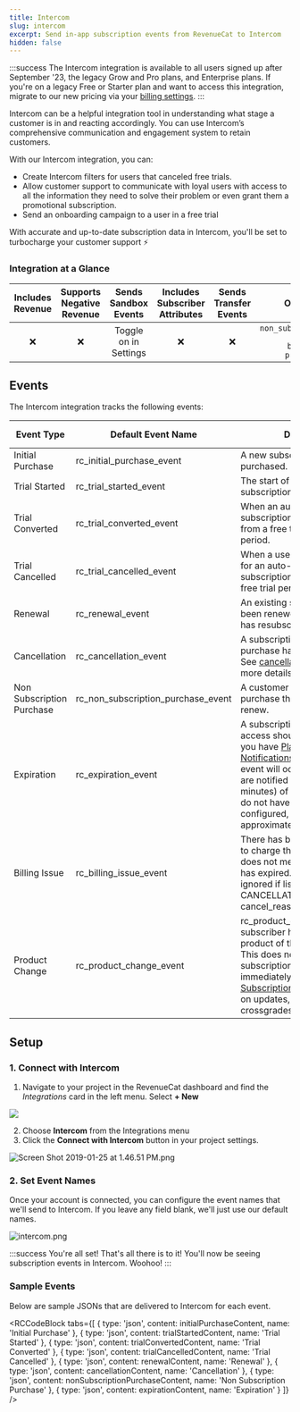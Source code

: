 ```yaml
---
title: Intercom
slug: intercom
excerpt: Send in-app subscription events from RevenueCat to Intercom
hidden: false
---
```


:::success
The Intercom integration is available to all users signed up after September '23, the legacy Grow and Pro plans, and Enterprise plans. If you're on a legacy Free or Starter plan and want to access this integration, migrate to our new pricing via your [billing settings](https://app.revenuecat.com/settings/billing).
:::

Intercom can be a helpful integration tool in understanding what stage a customer is in and reacting accordingly. You can use Intercom’s comprehensive communication and engagement system to retain customers.

With our Intercom integration, you can:

- Create Intercom filters for users that canceled free trials.
- Allow customer support to communicate with loyal users with access to all the information they need to solve their problem or even grant them a promotional subscription.
- Send an onboarding campaign to a user in a free trial

With accurate and up-to-date subscription data in Intercom, you'll be set to turbocharge your customer support ⚡️

### Integration at a Glance

| Includes Revenue | Supports Negative Revenue | Sends Sandbox Events  | Includes Subscriber Attributes | Sends Transfer Events |                                       Optional Event Types                                        |
| :--------------: | :-----------------------: | :-------------------: | :----------------------------: | :-------------------: | :-----------------------------------------------------------------------------------------------: |
|        ❌        |            ❌             | Toggle on in Settings |               ❌               |          ❌           | `non_subscription_purchase_event` `expiration_event` `billing_issue_event` `product_change_event` |

## Events

The Intercom integration tracks the following events:

| Event Type               | Default Event Name             | Description                                                                                                                                                                                                                                                                                                                                                                                                                | App Store | Play Store | Amazon | Stripe | Promo |
|--------------------------|--------------------------------|----------------------------------------------------------------------------------------------------------------------------------------------------------------------------------------------------------------------------------------------------------------------------------------------------------------------------------------------------------------------------------------------------------------------------|-----------|------------|--------|--------|-------|
| Initial Purchase         | rc_initial_purchase_event      | A new subscription has been purchased.                                                                                                                                                                                                                                                                                                                                                                                     | ✅         | ✅          | ✅      | ✅      | ❌     |
| Trial Started            | rc_trial_started_event         | The start of an auto-renewing subscription product free trial.                                                                                                                                                                                                                                                                                                                                                             | ✅         | ✅          | ✅      | ✅      | ❌     |
| Trial Converted          | rc_trial_converted_event       | When an auto-renewing subscription product converts from a free trial to normal paid period.                                                                                                                                                                                                                                                                                                                                | ✅         | ✅          | ✅      | ✅      | ❌     |
| Trial Cancelled          | rc_trial_cancelled_event       | When a user turns off renewals for an auto-renewing subscription product during a free trial period.                                                                                                                                                                                                                                                                                                                        | ✅         | ✅          | ✅      | ✅      | ❌     |
| Renewal                  | rc_renewal_event               | An existing subscription has been renewed or a lapsed user has resubscribed.                                                                                                                                                                                                                                                                                                                                               | ✅         | ✅          | ✅      | ✅      | ❌     |
| Cancellation             | rc_cancellation_event          | A subscription or non-renewing purchase has been cancelled. See [cancellation reasons](https://www.revenuecat.com/docs/event-types-and-fields#cancellation-and-expiration-reasons) for more details.                                                                                                                                                                                                                        | ✅         | ✅          | ✅      | ✅      | ✅     |
| Non Subscription Purchase| rc_non_subscription_purchase_event | A customer has made a purchase that will not auto-renew.                                                                                                                                                                                                                                                                                                                                                                    | ✅         | ✅          | ✅      | ✅      | ✅     |
| Expiration               | rc_expiration_event            | A subscription has expired and access should be removed. If you have [Platform Server Notifications](https://www.revenuecat.com/docs/server-notifications) configured, this event will occur as soon as we are notified (within seconds to minutes) of the expiration. If you do not have notifications configured, delays may be approximately 1 hour.                                                                         | ✅         | ✅          | ✅      | ✅      | ✅     |
| Billing Issue            | rc_billing_issue_event         | There has been a problem trying to charge the subscriber. This does not mean the subscription has expired. Can be safely ignored if listening to CANCELLATION event + cancel_reason=BILLING_ERROR.                                                                                                                                                                                                                         | ✅         | ✅          | ✅      | ✅      | ❌     |
| Product Change           | rc_product_change_event        | rc_product_change_event A subscriber has changed the product of their subscription. This does not mean the new subscription is in effect immediately. See [Managing Subscriptions](https://www.revenuecat.com/docs/managing-subscriptions) for more details on updates, downgrades, and crossgrades.                                                                                                                          | ✅         | ✅          | ❌      | ✅      | ❌     |

## Setup

### 1. Connect with Intercom

1. Navigate to your project in the RevenueCat dashboard and find the _Integrations_ card in the left menu. Select **+ New**

![](https://files.readme.io/29eadd0-app.revenuecat.com_projects_85ff18c7_collaborators_1.png)

2. Choose **Intercom** from the Integrations menu
3. Click the **Connect with Intercom** button in your project settings.

![](https://files.readme.io/25cc36c-Screen_Shot_2019-01-25_at_1.46.51_PM.png "Screen Shot 2019-01-25 at 1.46.51 PM.png")

### 2. Set Event Names

Once your account is connected, you can configure the event names that we'll send to Intercom. If you leave any field blank, we'll just use our default names.

![](https://files.readme.io/1046464-intercom.png "intercom.png")

:::success You're all set!
That's all there is to it! You'll now be seeing subscription events in Intercom. Woohoo!
:::

### Sample Events

Below are sample JSONs that are delivered to Intercom for each event.


<RCCodeBlock tabs={[
    { type: 'json', content: initialPurchaseContent, name: 'Initial Purchase' },
    { type: 'json', content: trialStartedContent, name: 'Trial Started' },
    { type: 'json', content: trialConvertedContent, name: 'Trial Converted' },
    { type: 'json', content: trialCancelledContent, name: 'Trial Cancelled' },
    { type: 'json', content: renewalContent, name: 'Renewal' },
    { type: 'json', content: cancellationContent, name: 'Cancellation' },
    { type: 'json', content: nonSubscriptionPurchaseContent, name: 'Non Subscription Purchase' },
    { type: 'json', content: expirationContent, name: 'Expiration' }
]} />
